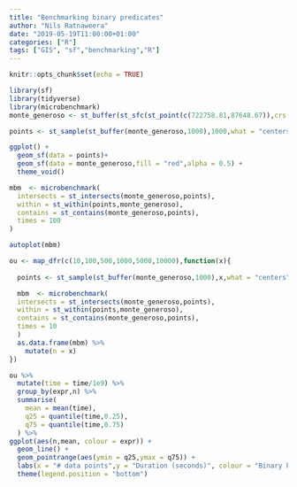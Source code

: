 ```yaml
---
title: "Benchmarking binary predicates"
author: "Nils Ratnaweera"
date: "2019-05-19T11:00:00+01:00"
categories: ["R"]
tags: ["GIS", "sf","benchmarking","R"]
---
```


```r
knitr::opts_chunk$set(echo = TRUE)
```



```r

library(sf)
library(tidyverse)
library(microbenchmark)
monte_generoso <- st_buffer(st_sfc(st_point(c(722758.81,87648.67)),crs = 21781),1000)

points <- st_sample(st_buffer(monte_generoso,1000),1000,what = "centers")

ggplot() + 
  geom_sf(data = points)+
  geom_sf(data = monte_generoso,fill = "red",alpha = 0.5) + 
  theme_void()

```


```r
mbm  <- microbenchmark(
  intersects = st_intersects(monte_generoso,points),
  within = st_within(points,monte_generoso),
  contains = st_contains(monte_generoso,points),
  times = 100
)

```

```r
autoplot(mbm)
```


```r

ou <- map_dfr(c(10,100,500,1000,5000,10000),function(x){
  
  points <- st_sample(st_buffer(monte_generoso,1000),x,what = "centers")

  mbm  <- microbenchmark(
  intersects = st_intersects(monte_generoso,points),
  within = st_within(points,monte_generoso),
  contains = st_contains(monte_generoso,points),
  times = 10
  )
  as.data.frame(mbm) %>%
    mutate(n = x)
})

ou %>%
  mutate(time = time/1e9) %>%
  group_by(expr,n) %>%
  summarise(
    mean = mean(time),
    q25 = quantile(time,0.25),
    q75 = quantile(time,0.75)
  ) %>%
ggplot(aes(n,mean, colour = expr)) +
  geom_line() +
  geom_pointrange(aes(ymin = q25,ymax = q75)) +
  labs(x = "# data points",y = "Duration (seconds)", colour = "Binary Predicate Operation") +
  theme(legend.position = "bottom")
```


